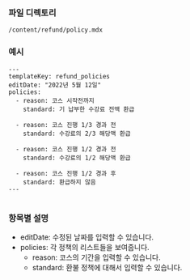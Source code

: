 ### 파일 디렉토리

`/content/refund/policy.mdx`

### 예시

```
---
templateKey: refund_policies
editDate: "2022년 5월 12일"
policies:
  - reason: 코스 시작전까지
    standard: 기 납부한 수강료 전액 환급

  - reason: 코스 진행 1/3 경과 전
    standard: 수강료의 2/3 해당액 환급

  - reason: 코스 진행 1/2 경과 전
    standard: 수강료의 1/2 해당액 환급

  - reason: 코스 진행 1/2 경과 후
    standard: 환급하지 않음
---


```

### 항목별 설명

- editDate: 수정된 날짜를 입력할 수 있습니다.
- policies: 각 정책의 리스트들을 보여줍니다.
  - reason: 코스의 기간을 입력할 수 있습니다.
  - standard: 환불 정책에 대해서 입력할 수 있습니다.
